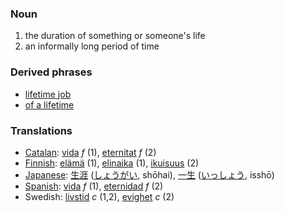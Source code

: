 ===Noun===
#the duration of something or someone's life
#an informally long period of time
===Derived phrases===
*[[lifetime job]]
*[[of a lifetime]]

===Translations===
*[[Catalan]]: [[vida]] ''f'' (1), [[eternitat]] ''f'' (2)
*[[Finnish]]: [[elämä]] (1), [[elinaika]] (1), [[ikuisuus]] (2)
*[[Japanese]]: [[生涯]] ([[しょうがい]], shōhai), [[一生]] ([[いっしょう]], isshō)
*[[Spanish]]: [[vida]] ''f'' (1), [[eternidad]] ''f'' (2)
*Swedish: [[livstid]] ''c'' (1,2), [[evighet]] ''c'' (2)